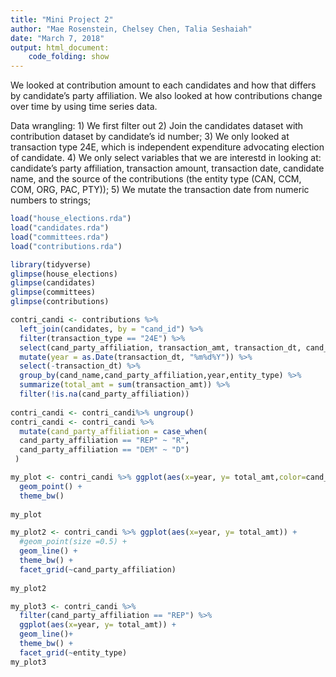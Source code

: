 ```yaml
---
title: "Mini Project 2"
author: "Mae Rosenstein, Chelsey Chen, Talia Seshaiah"
date: "March 7, 2018"
output: html_document:
    code_folding: show
---
```


We looked at contribution amount to each candidates and how that differs by candidate's party affiliation. We also looked at how contributions change over time by using time series data.

Data wrangling:
1) We first filter out
2) Join the candidates dataset with contribution dataset by candidate's id number;
3) We only looked at transaction type 24E, which is independent expenditure advocating election of candidate. 
4) We only select variables that we are interestd in looking at: candidate's party affiliation, transaction amount, transaction date, candidate name, and the source of the contributions (the entity type (CAN, CCM, COM, ORG, PAC, PTY));
5) We mutate the transaction date from numeric numbers to strings;
```r
load("house_elections.rda")
load("candidates.rda")
load("committees.rda")
load("contributions.rda")
```

```r
library(tidyverse)
glimpse(house_elections)
glimpse(candidates)
glimpse(committees)
glimpse(contributions)
```


```r
contri_candi <- contributions %>% 
  left_join(candidates, by = "cand_id") %>%
  filter(transaction_type == "24E") %>%
  select(cand_party_affiliation, transaction_amt, transaction_dt, cand_name, entity_type) %>%
  mutate(year = as.Date(transaction_dt, "%m%d%Y")) %>%
  select(-transaction_dt) %>%
  group_by(cand_name,cand_party_affiliation,year,entity_type) %>%
  summarize(total_amt = sum(transaction_amt)) %>%
  filter(!is.na(cand_party_affiliation))
           
contri_candi <- contri_candi%>% ungroup()
contri_candi <- contri_candi %>%
  mutate(cand_party_affiliation = case_when(
  cand_party_affiliation == "REP" ~ "R",
  cand_party_affiliation == "DEM" ~ "D")
 )

```

```r
my_plot <- contri_candi %>% ggplot(aes(x=year, y= total_amt,color=cand_party_affiliation)) +
  geom_point() +
  theme_bw()
  
my_plot
```
```r
my_plot2 <- contri_candi %>% ggplot(aes(x=year, y= total_amt)) +
  #geom_point(size =0.5) +
  geom_line() +
  theme_bw() +
  facet_grid(~cand_party_affiliation)
  
my_plot2
```
```r
my_plot3 <- contri_candi %>% 
  filter(cand_party_affiliation == "REP") %>%
  ggplot(aes(x=year, y= total_amt)) +
  geom_line()+
  theme_bw() +
  facet_grid(~entity_type)
my_plot3
```


